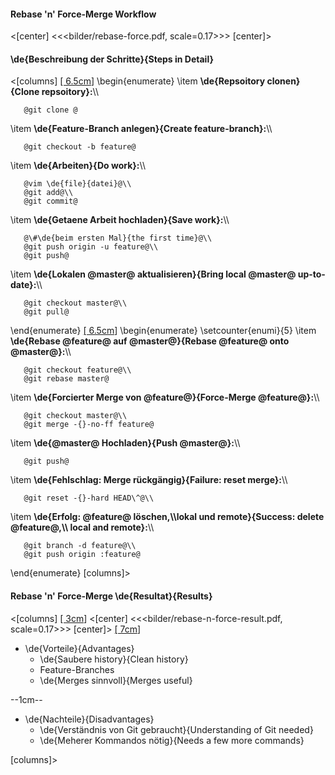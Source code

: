 ==== Rebase 'n' Force-Merge Workflow ====

<[center]
<<<bilder/rebase-force.pdf, scale=0.17>>>
[center]>

==== \de{Beschreibung der Schritte}{Steps in Detail} ====

<[columns]
[[[ 6.5cm ]]]
\begin{enumerate}
\item '''\de{Repsoitory clonen}{Clone repsoitory}:'''\\
    @git clone <url>@
\item '''\de{Feature-Branch anlegen}{Create feature-branch}:'''\\
    @git checkout -b feature@
\item '''\de{Arbeiten}{Do work}:'''\\
    @vim \de{file}{datei}@\\
    @git add@\\
    @git commit@
\item '''\de{Getaene Arbeit hochladen}{Save work}:'''\\
    @\#\de{beim ersten Mal}{the first time}@\\
    @git push origin -u feature@\\
    @git push@
\item '''\de{Lokalen @master@ aktualisieren}{Bring local @master@ up-to-date}:'''\\
    @git checkout master@\\
    @git pull@
\end{enumerate}
[[[ 6.5cm ]]]
\begin{enumerate}
\setcounter{enumi}{5}
\item '''\de{Rebase @feature@ auf @master@}{Rebase @feature@ onto @master@}:'''\\
    @git checkout feature@\\
    @git rebase master@
\item '''\de{Forcierter Merge von @feature@}{Force-Merge @feature@}:'''\\
    @git checkout master@\\
    @git merge -{}-no-ff feature@
\item '''\de{@master@  Hochladen}{Push @master@}:'''\\
    @git push@
\item '''\de{Fehlschlag: Merge rückgängig}{Failure: reset merge}:'''\\
    @git reset -{}-hard HEAD\^@\\
\item '''\de{Erfolg: @feature@ löschen,\\lokal und remote}{Success: delete @feature@,\\ local and remote}:'''\\
    @git branch -d feature@\\
    @git push origin :feature@
\end{enumerate}
[columns]>

==== Rebase 'n' Force-Merge \de{Resultat}{Results}====

<[columns]
[[[ 3cm ]]]
<[center]
<<<bilder/rebase-n-force-result.pdf, scale=0.17>>>
[center]>
[[[ 7cm ]]]
* \de{Vorteile}{Advantages}
** \de{Saubere history}{Clean history}
** Feature-Branches
** \de{Merges sinnvoll}{Merges useful}
--1cm--
* \de{Nachteile}{Disadvantages}
** \de{Verständnis von Git gebraucht}{Understanding of Git needed}
** \de{Meherer Kommandos nötig}{Needs a few more commands}
[columns]>
